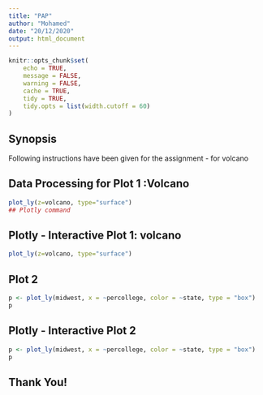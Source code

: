 ```yaml
---
title: "PAP"
author: "Mohamed"
date: "20/12/2020"
output: html_document
---
```




```r
knitr::opts_chunk$set(
	echo = TRUE,
	message = FALSE,
	warning = FALSE,
	cache = TRUE,
	tidy = TRUE,
	tidy.opts = list(width.cutoff = 60)
)
```

## Synopsis {.smaller}

Following instructions have been given for the assignment -  for volcano 



## Data Processing for Plot 1 :Volcano

```r
plot_ly(z=volcano, type="surface")
## Plotly command

```

## Plotly - Interactive Plot 1: volcano

```r


plot_ly(z=volcano, type="surface")
```

## Plot 2 

```r

p <- plot_ly(midwest, x = ~percollege, color = ~state, type = "box")
p

```

## Plotly - Interactive Plot 2

```r

p <- plot_ly(midwest, x = ~percollege, color = ~state, type = "box")
p

```

## Thank You!
